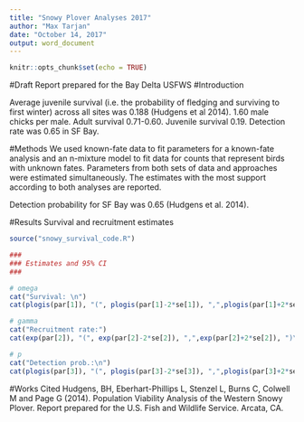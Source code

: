 ```yaml
---
title: "Snowy Plover Analyses 2017"
author: "Max Tarjan"
date: "October 14, 2017"
output: word_document
---
```


```r
knitr::opts_chunk$set(echo = TRUE)
```

#Draft Report prepared for the Bay Delta USFWS
#Introduction

Average juvenile survival (i.e. the probability of fledging and surviving to first winter) across all sites was 0.188 (Hudgens et al 2014). 1.60 male chicks per male. Adult survival 0.71-0.60. Juvenile survival 0.19. Detection rate was 0.65 in SF Bay.

#Methods
We used known-fate data to fit parameters for a known-fate analysis and an n-mixture model to fit data for counts that represent birds with unknown fates. Parameters from both sets of data and approaches were estimated simultaneously. The estimates with the most support according to both analyses are reported.

Detection probability for SF Bay was 0.65 (Hudgens et al. 2014).

#Results
Survival and recruitment estimates

```r
source("snowy_survival_code.R")

###
### Estimates and 95% CI
###

# omega
cat("Survival: \n")
cat(plogis(par[1]), "(", plogis(par[1]-2*se[1]), ",",plogis(par[1]+2*se[1]), ")\n")

# gamma
cat("Recruitment rate:")
cat(exp(par[2]), "(", exp(par[2]-2*se[2]), ",",exp(par[2]+2*se[2]), ")\n")

# p
cat("Detection prob.:\n")
cat(plogis(par[3]), "(", plogis(par[3]-2*se[3]), ",",plogis(par[3]+2*se[3]), ")\n")
```


#Works Cited
Hudgens, BH, Eberhart-Phillips L, Stenzel L, Burns C, Colwell M and Page G (2014). Population Viability Analysis of the Western Snowy Plover. Report prepared for the U.S. Fish and Wildlife Service. Arcata, CA.